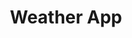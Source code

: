 ---
pagePosition: 6
title: Weather App
description: Aplicación del tiempo. Llamando a Weather API para obtener los datos. Cada vez que la vista cambia el fondo es actualizado.
image: /src/images/weatherApp.webp
imageAlt: Proyecto Weather App
loading: lazy
codeLink: https://github.com/carlosfrontend/weather-app/
liveLink: https://carlosfrontend.github.io/weather-app/
tags: [
{ name: HTML5, className: devicon-html5-plain colored },
{ name: CSS3, className: devicon-css3-plain colored },
{
name: Javascript,
className: devicon-javascript-plain colored,
},
{ name: Webpack, className: devicon-webpack-plain colored },
]
---